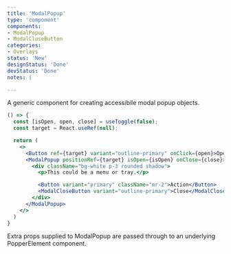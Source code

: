 ```yaml
---
title: 'ModalPopup'
type: 'component'
components:
- ModalPopup
- ModalCloseButton
categories:
- Overlays
status: 'New'
designStatus: 'Done'
devStatus: 'Done'
notes: |

---
```


A generic component for creating accessibile modal popup objects.

```jsx live
() => {
  const [isOpen, open, close] = useToggle(false);
  const target = React.useRef(null);

  return (
    <>
      <Button ref={target} variant="outline-primary" onClick={open}>Open modal popup</Button>
      <ModalPopup positionRef={target} isOpen={isOpen} onClose={close}>
        <div className="bg-white p-3 rounded shadow">
          <p>This could be a menu or tray.</p>

          <Button variant="primary" className="mr-2">Action</Button>
          <ModalCloseButton variant="outline-primary">Close</ModalCloseButton>
        </div>
      </ModalPopup>
    </>
  )
}
```

Extra props supplied to ModalPopup are passed through to an underlying PopperElement component.
